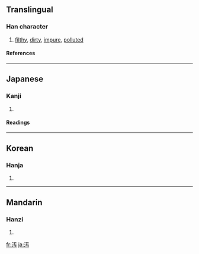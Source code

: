 {{see|汙}}

==Translingual==
===Han character===
{{Han char|rn=85|rad=水|as=03|sn=6|four=|canj=水一十尸 (EMJS)}}
# [[filthy]], [[dirty]], [[impure]], [[polluted]]
====References====
{{Han ref|kx=0605.150|dkj=17133|dj=0999.060|hdz=31551.020|uh=6C5A|ud=27738}}

----
==Japanese==
===Kanji===
{{ja-kanji|grade=c|rs=水03}}
# {{defn|Japanese}}
====Readings====
{{ja-readings|on=[[お]] (o)|kun=[[けがす]] (kegasu), [[けがれる]] (kegareru), [[よごす]] (yogosu), [[きたない]] (kitanai)}}

----
==Korean==
===Hanja===
{{ko-hanja|hangeul=오|eumhun=|rv=o|mr=o|y=o}}
# {{defn|Korean}}

----
==Mandarin==
===Hanzi===
{{cmn-hanzi|pin=[[wā]] ([[wa1]]), [[wū]] ([[wu1]]), [[wù]] ([[wu4]]), [[yū]] ([[yu1]])|wg=wa<sup>1</sup>, wu<sup>1</sup>, wu<sup>4</sup>, yü<sup>1</sup>}}
# {{defn|Mandarin}}

[[fr:汚]]
[[ja:汚]]